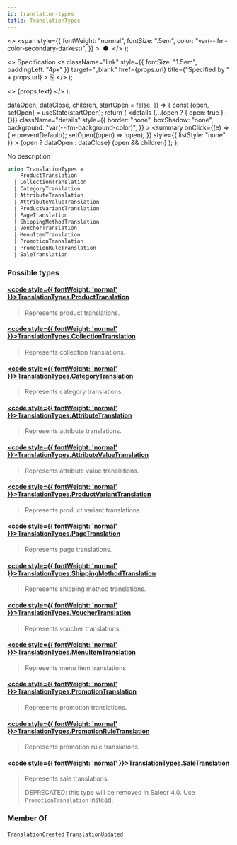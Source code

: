 ```yaml
---
id: translation-types
title: TranslationTypes
---
```


  <>
    <span
      style={{
        fontWeight: "normal",
        fontSize: ".5em",
        color: "var(--ifm-color-secondary-darkest)",
      }}
    >
      &nbsp;●&nbsp;
    </span>
  </>
);

  <>
    Specification
    <a
      className="link"
      style={{ fontSize: "1.5em", paddingLeft: "4px" }}
      target="\_blank"
      href={props.url}
      title={"Specified by " + props.url}
    >
      ⎘
    </a>
  </>
);

  <>
    <span className={props.class}>{props.text}</span>
  </>
);


  dataOpen,
  dataClose,
  children,
  startOpen = false,
}) => {
  const [open, setOpen] = useState(startOpen);
  return (
    <details
      {...(open ? { open: true } : {})}
      className="details"
      style={{
        border: "none",
        boxShadow: "none",
        background: "var(--ifm-background-color)",
      }}
    >
      <summary
        onClick={(e) => {
          e.preventDefault();
          setOpen((open) => !open);
        }}
        style={{ listStyle: "none" }}
      >
        {open ? dataOpen : dataClose}
      </summary>
      {open && children}
    </details>
  );
};

No description

```graphql
union TranslationTypes =
    ProductTranslation
  | CollectionTranslation
  | CategoryTranslation
  | AttributeTranslation
  | AttributeValueTranslation
  | ProductVariantTranslation
  | PageTranslation
  | ShippingMethodTranslation
  | VoucherTranslation
  | MenuItemTranslation
  | PromotionTranslation
  | PromotionRuleTranslation
  | SaleTranslation
```

### Possible types

#### [<code style={{ fontWeight: 'normal' }}>TranslationTypes.<b>ProductTranslation</b></code>](../../../api-reference/products/objects/product-translation) <Badge class="badge badge--secondary" text="object"/> <Badge class="badge badge--secondary" text="products"/>

> Represents product translations.

#### [<code style={{ fontWeight: 'normal' }}>TranslationTypes.<b>CollectionTranslation</b></code>](../../../api-reference/products/objects/collection-translation) <Badge class="badge badge--secondary" text="object"/> <Badge class="badge badge--secondary" text="products"/>

> Represents collection translations.

#### [<code style={{ fontWeight: 'normal' }}>TranslationTypes.<b>CategoryTranslation</b></code>](../../../api-reference/products/objects/category-translation) <Badge class="badge badge--secondary" text="object"/> <Badge class="badge badge--secondary" text="products"/>

> Represents category translations.

#### [<code style={{ fontWeight: 'normal' }}>TranslationTypes.<b>AttributeTranslation</b></code>](../../../api-reference/attributes/objects/attribute-translation) <Badge class="badge badge--secondary" text="object"/> <Badge class="badge badge--secondary" text="attributes"/>

> Represents attribute translations.

#### [<code style={{ fontWeight: 'normal' }}>TranslationTypes.<b>AttributeValueTranslation</b></code>](../../../api-reference/attributes/objects/attribute-value-translation) <Badge class="badge badge--secondary" text="object"/> <Badge class="badge badge--secondary" text="attributes"/>

> Represents attribute value translations.

#### [<code style={{ fontWeight: 'normal' }}>TranslationTypes.<b>ProductVariantTranslation</b></code>](../../../api-reference/products/objects/product-variant-translation) <Badge class="badge badge--secondary" text="object"/> <Badge class="badge badge--secondary" text="products"/>

> Represents product variant translations.

#### [<code style={{ fontWeight: 'normal' }}>TranslationTypes.<b>PageTranslation</b></code>](../../../api-reference/pages/objects/page-translation) <Badge class="badge badge--secondary" text="object"/> <Badge class="badge badge--secondary" text="pages"/>

> Represents page translations.

#### [<code style={{ fontWeight: 'normal' }}>TranslationTypes.<b>ShippingMethodTranslation</b></code>](../../../api-reference/shipping/objects/shipping-method-translation) <Badge class="badge badge--secondary" text="object"/> <Badge class="badge badge--secondary" text="shipping"/>

> Represents shipping method translations.

#### [<code style={{ fontWeight: 'normal' }}>TranslationTypes.<b>VoucherTranslation</b></code>](../../../api-reference/discounts/objects/voucher-translation) <Badge class="badge badge--secondary" text="object"/> <Badge class="badge badge--secondary" text="discounts"/>

> Represents voucher translations.

#### [<code style={{ fontWeight: 'normal' }}>TranslationTypes.<b>MenuItemTranslation</b></code>](../../../api-reference/menu/objects/menu-item-translation) <Badge class="badge badge--secondary" text="object"/> <Badge class="badge badge--secondary" text="menu"/>

> Represents menu item translations.

#### [<code style={{ fontWeight: 'normal' }}>TranslationTypes.<b>PromotionTranslation</b></code>](../../../api-reference/discounts/objects/promotion-translation) <Badge class="badge badge--secondary" text="object"/> <Badge class="badge badge--secondary" text="discounts"/>

> Represents promotion translations.
>
> <Badge text="Added in Saleor 3.17" class="secondary margin-bottom--sm" />

#### [<code style={{ fontWeight: 'normal' }}>TranslationTypes.<b>PromotionRuleTranslation</b></code>](../../../api-reference/discounts/objects/promotion-rule-translation) <Badge class="badge badge--secondary" text="object"/> <Badge class="badge badge--secondary" text="discounts"/>

> Represents promotion rule translations.
>
> <Badge text="Added in Saleor 3.17" class="secondary margin-bottom--sm" />

#### [<code style={{ fontWeight: 'normal' }}>TranslationTypes.<b>SaleTranslation</b></code>](../../../api-reference/discounts/objects/sale-translation) <Badge class="badge badge--secondary" text="object"/> <Badge class="badge badge--secondary" text="discounts"/>

> Represents sale translations.
>
> DEPRECATED: this type will be removed in Saleor 4.0. Use `PromotionTranslation` instead.

### Member Of

[`TranslationCreated`](../../../api-reference/miscellaneous/objects/translation-created) <Badge class="badge badge--secondary" text="object"/><Bullet />[`TranslationUpdated`](../../../api-reference/miscellaneous/objects/translation-updated) <Badge class="badge badge--secondary" text="object"/>
